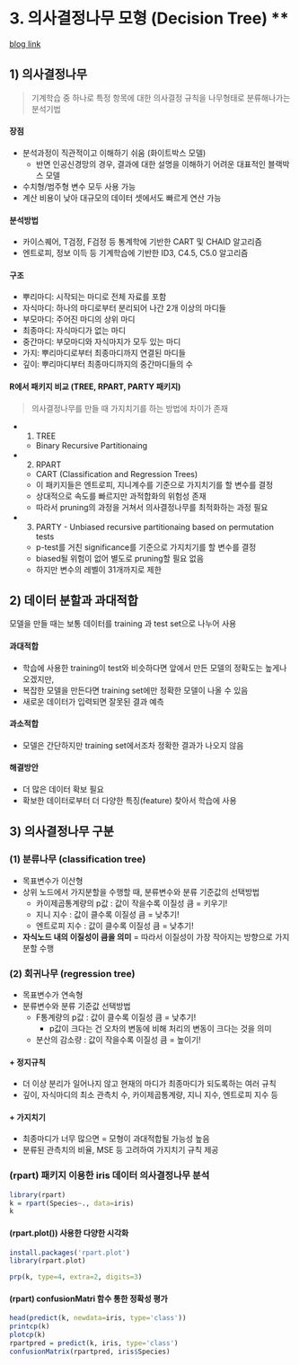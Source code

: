 # 3. 의사결정나무 모형 (Decision Tree) **

[blog link](http://www.dodomira.com/2016/05/29/564/)

## 1) 의사결정나무

> 기계학습 중 하나로 특정 항목에 대한 의사결정 규칙을 나무형태로 분류해나가는 분석기법  

#### 장점  
- 분석과정이 직관적이고 이해하기 쉬움 (화이트박스 모델)
  - 반면 인공신경망의 경우, 결과에 대한 설명을 이해하기 어려운 대표적인 블랙박스 모델 
- 수치형/범주형 변수 모두 사용 가능  
- 계산 비용이 낮아 대규모의 데이터 셋에서도 빠르게 연산 가능  

#### 분석방법  
- 카이스퀘어, T검정, F검정 등 통계학에 기반한 CART 및 CHAID 알고리즘
- 엔트로피, 정보 이득 등 기계학습에 기반한 ID3, C4.5, C5.0 알고리즘
  
#### 구조  
- 뿌리마디: 시작되는 마디로 전체 자료를 포함
- 자식마디: 하나의 마디로부터 분리되어 나간 2개 이상의 마디들
- 부모마디: 주어진 마디의 상위 마디
- 최종마디: 자식마디가 없는 마디
- 중간마디: 부모마디와 자식마지가 모두 있는 마디
- 가지: 뿌리마디로부터 최종마디까지 연결된 마디들
- 깊이: 뿌리마디부터 최종마디까지의 중간마디들의 수 
  
#### R에서 패키지 비교 (TREE, RPART, PARTY 패키지)

> 의사결정나무를 만들 때 가지치기를 하는 방법에 차이가 존재 

- (1) TREE 
  - Binary Recursive Partitionaing
- (2) RPART 
  - CART (Classification and Regression Trees)  
  - 이 패키지들은 엔트로피, 지니계수를 기준으로 가지치기를 할 변수를 결정 
  - 상대적으로 속도를 빠르지만 과적합화의 위험성 존재  
  - 따라서 pruning의 과정을 거쳐서 의사결정나무를 최적화하는 과정 필요  
- (3) PARTY - Unbiased recursive partitionaing based on permutation tests 
  - p-test를 거친 significance를 기준으로 가지치기를 할 변수를 결정 
  - biased될 위험이 없어 별도로 pruning할 필요 없음 
  - 하지만 변수의 레벨이 31개까지로 제한 

## 2) 데이터 분할과 과대적합

모델을 만들 때는 보통 데이터를 training 과 test set으로 나누어 사용

#### 과대적합 
- 학습에 사용한 training이 test와 비슷하다면 앞에서 만든 모델의 정확도는 높게나오겠지만,
- 복잡한 모델을 만든다면 training set에만 정확한 모델이 나올 수 있음 
- 새로운 데이터가 입력되면 잘못된 결과 예측 


#### 과소적합
- 모델은 간단하지만 training set에서조차 정확한 결과가 나오지 않음


#### 해결방안
- 더 많은 데이터 확보 필요 
- 확보한 데이터로부터 더 다양한 특징(feature) 찾아서 학습에 사용 

## 3) 의사결정나무 구분

### (1) 분류나무 (classification tree)

- 목표변수가 이산형
- 상위 노드에서 가지분할을 수행할 때, 분류변수와 분류 기준값의 선택방법
  - 카이제곱통계량의 p값 : 값이 작을수록 이질성 큼 = 키우기!
  - 지니 지수 : 값이 클수록 이질성 큼 = 낮추기!
  - 엔트로피 지수 : 값이 클수록 이질성 큼 = 낮추기!
- **자식노드 내의 이질성이 큼을 의미** = 따라서 이질성이 가장 작아지는 방향으로 가지분할 수행 
  
### (2) 회귀나무 (regression tree)

- 목표변수가 연속형
- 분류변수와 분류 기준값 선택방법
  - F통계량의 p값 : 값이 클수록 이질성 큼 = 낮추기! 
    - p값이 크다는 건 오차의 변동에 비해 처리의 변동이 크다는 것을 의미
  - 분산의 감소량 : 값이 작을수록 이질성 큼 = 높이기!
 
#### + 정지규칙 

- 더 이상 분리가 일어나지 않고 현재의 마디가 최종마디가 되도록하는 여러 규칙
- 깊이, 자식마디의 최소 관측치 수, 카이제곱통계량, 지니 지수, 엔트로피 지수 등

#### + 가지치기

- 최종마디가 너무 많으면 = 모형이 과대적합될 가능성 높음 
- 분류된 관측치의 비율, MSE 등 고려하여 가지치기 규칙 제공 

### (rpart) 패키지 이용한 iris 데이터 의사결정나무 분석 

```{r}

library(rpart)
k = rpart(Species~., data=iris)
k

```

#### (rpart.plot()) 사용한 다양한 시각화 

```{r}
install.packages('rpart.plot')
library(rpart.plot)

prp(k, type=4, extra=2, digits=3)

```

#### (rpart) confusionMatri 함수 통한 정확성 평가

```{r}
head(predict(k, newdata=iris, type='class'))
printcp(k)
plotcp(k)
rpartpred = predict(k, iris, type='class')
confusionMatrix(rpartpred, iris$Species)
```
